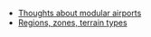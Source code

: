 * [[en/Development/Design Drafts/Modular airports|Thoughts about modular airports]]
* [[en/Development/Design Drafts/Map zones|Regions, zones, terrain types]]
